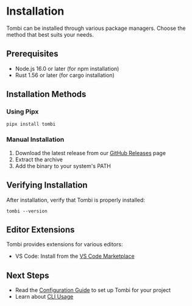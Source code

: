 # Installation

Tombi can be installed through various package managers. Choose the method that best suits your needs.

## Prerequisites

- Node.js 16.0 or later (for npm installation)
- Rust 1.56 or later (for cargo installation)

## Installation Methods

### Using Pipx

```shell
pipx install tombi
```

### Manual Installation

1. Download the latest release from our [GitHub Releases](https://github.com/tombi-toml/tombi/releases) page
2. Extract the archive
3. Add the binary to your system's PATH

## Verifying Installation

After installation, verify that Tombi is properly installed:

```shell
tombi --version
```

## Editor Extensions

Tombi provides extensions for various editors:

- VS Code: Install from the [VS Code Marketplace](https://marketplace.visualstudio.com)

## Next Steps

- Read the [Configuration Guide](/getting-started/configuration) to set up Tombi for your project
- Learn about [CLI Usage](/formatter/cli-usage)

